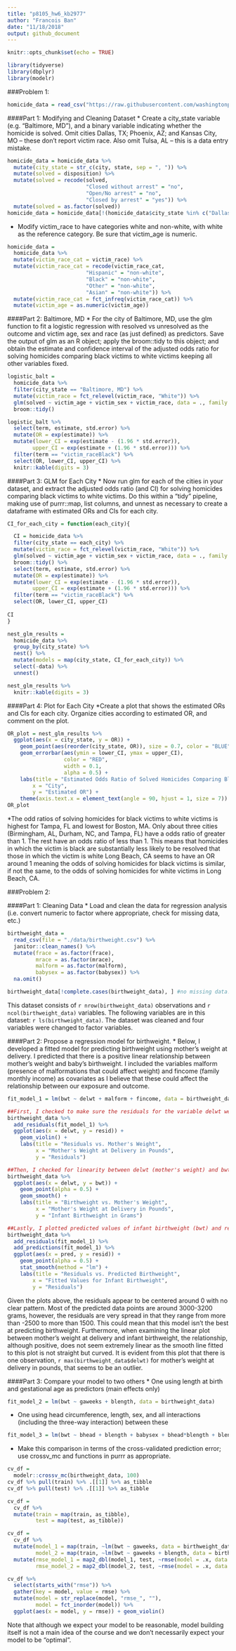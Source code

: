 ```yaml
---
title: "p8105_hw6_kb2977"
author: "Francois Ban"
date: "11/18/2018"
output: github_document
---
```


```r
knitr::opts_chunk$set(echo = TRUE)

library(tidyverse)
library(dbplyr)
library(modelr)
```

###Problem 1:

```r
homicide_data = read_csv("https://raw.githubusercontent.com/washingtonpost/data-homicides/master/homicide-data.csv")
```

####Part 1: Modifying and Cleaning Dataset
* Create a city_state variable (e.g. “Baltimore, MD”), and a binary variable indicating whether the homicide is solved. Omit cities Dallas, TX; Phoenix, AZ; and Kansas City, MO – these don’t report victim race. Also omit Tulsa, AL – this is a data entry mistake.

```r
homicide_data = homicide_data %>% 
  mutate(city_state = str_c(city, state, sep = ", ")) %>% 
  mutate(solved = disposition) %>%
  mutate(solved = recode(solved, 
                         "Closed without arrest" = "no", 
                         "Open/No arrest" = "no", 
                         "Closed by arrest" = "yes")) %>% 
  mutate(solved = as.factor(solved))
homicide_data = homicide_data[!(homicide_data$city_state %in% c("Dallas, TX", "Phoenix, AZ", "Kansas City, MO", "Tulsa, AL")), ]

```

* Modify victim_race to have categories white and non-white, with white as the reference category. Be sure that victim_age is numeric.

```r
homicide_data = 
  homicide_data %>%
  mutate(victim_race_cat = victim_race) %>%
  mutate(victim_race_cat = recode(victim_race_cat, 
                         "Hispanic" = "non-white", 
                         "Black" = "non-white", 
                         "Other" = "non-white",
                         "Asian" = "non-white")) %>% 
  mutate(victim_race_cat = fct_infreq(victim_race_cat)) %>% 
  mutate(victim_age = as.numeric(victim_age))
```

####Part 2: Baltimore, MD
* For the city of Baltimore, MD, use the glm function to fit a logistic regression with resolved vs unresolved as the outcome and victim age, sex and race (as just defined) as predictors. Save the output of glm as an R object; apply the broom::tidy to this object; and obtain the estimate and confidence interval of the adjusted odds ratio for solving homicides comparing black victims to white victims keeping all other variables fixed.

```r
logistic_balt = 
  homicide_data %>% 
  filter(city_state == "Baltimore, MD") %>% 
  mutate(victim_race = fct_relevel(victim_race, "White")) %>% 
  glm(solved ~ victim_age + victim_sex + victim_race, data = ., family = binomial()) %>% 
  broom::tidy() 

logistic_balt %>% 
  select(term, estimate, std.error) %>% 
  mutate(OR = exp(estimate)) %>% 
  mutate(lower_CI = exp(estimate - (1.96 * std.error)),
        upper_CI = exp(estimate + (1.96 * std.error))) %>% 
  filter(term == "victim_raceBlack") %>% 
  select(OR, lower_CI, upper_CI) %>% 
  knitr::kable(digits = 3)
```

####Part 3: GLM for Each City
* Now run glm for each of the cities in your dataset, and extract the adjusted odds ratio (and CI) for solving homicides comparing black victims to white victims. Do this within a “tidy” pipeline, making use of purrr::map, list columns, and unnest as necessary to create a dataframe with estimated ORs and CIs for each city.

```r
CI_for_each_city = function(each_city){

  CI = homicide_data %>% 
  filter(city_state == each_city) %>% 
  mutate(victim_race = fct_relevel(victim_race, "White")) %>% 
  glm(solved ~ victim_age + victim_sex + victim_race, data = ., family = binomial()) %>% 
  broom::tidy() %>% 
  select(term, estimate, std.error) %>% 
  mutate(OR = exp(estimate)) %>% 
  mutate(lower_CI = exp(estimate - (1.96 * std.error)),
        upper_CI = exp(estimate + (1.96 * std.error))) %>% 
  filter(term == "victim_raceBlack") %>% 
  select(OR, lower_CI, upper_CI) 
  
CI
}
```

```r
nest_glm_results =
  homicide_data %>% 
  group_by(city_state) %>% 
  nest() %>% 
  mutate(models = map(city_state, CI_for_each_city)) %>% 
  select(-data) %>% 
  unnest()

nest_glm_results %>% 
  knitr::kable(digits = 3)
```

####Part 4: Plot for Each City
*Create a plot that shows the estimated ORs and CIs for each city. Organize cities according to estimated OR, and comment on the plot.

```r
OR_plot = nest_glm_results %>%
  ggplot(aes(x = city_state, y = OR)) + 
    geom_point(aes(reorder(city_state, OR)), size = 0.7, color = "BLUE") +
    geom_errorbar(aes(ymin = lower_CI, ymax = upper_CI), 
                  color = "RED", 
                  width = 0.1, 
                  alpha = 0.5) +
    labs(title = "Estimated Odds Ratio of Solved Homicides Comparing Black Victims to White Victimes in Each City",
        x = "City",
        y = "Estimated OR") + 
    theme(axis.text.x = element_text(angle = 90, hjust = 1, size = 7))
OR_plot
```

*The odd ratios of solving homicides for black victims to white victims is highest for Tampa, FL and lowest for Boston, MA. Only about three cities (Birmingham, AL, Durham, NC, and Tampa, FL) have a odds ratio of greater than 1. The rest have an odds ratio of less than 1. This means that homicides in which the victim is black are substantially less likely to be resolved that those in which the victim is white Long Beach, CA seems to have an OR around 1 meaning the odds of solving homicides for black victims is similar, if not the same, to the odds of solving homicides for white victims in Long Beach, CA.

###Problem 2:

####Part 1: Cleaning Data
* Load and clean the data for regression analysis (i.e. convert numeric to factor where appropriate, check for missing data, etc.)

```r
birthweight_data = 
  read_csv(file = "./data/birthweight.csv") %>% 
  janitor::clean_names() %>% 
  mutate(frace = as.factor(frace),
         mrace = as.factor(mrace),
         malform = as.factor(malform),
         babysex = as.factor(babysex)) %>% 
  na.omit()

birthweight_data[!complete.cases(birthweight_data), ] #no missing data!
```

This dataset consists of `r nrow(birthweight_data)` observations and `r ncol(birthweight_data)` variables. The following variables are in this dataset: `r ls(birthweight_data)`. The dataset was cleaned and four variables were changed to factor variables.

####Part 2: Propose a regression model for birthweight. 
* Below, I developed a fitted model for predicting birthweight using mother's weight at delivery. I predicted that there is a positive linear relationship between mother's weight and baby's birthweight. I included the variables malform (presence of malformations that could affect weight) and fincome (family monthly income) as covariates as I believe that these could affect the relationship between our exposure and outcome.

```r
fit_model_1 = lm(bwt ~ delwt + malform + fincome, data = birthweight_data) 

##First, I checked to make sure the residuals for the variable delwt were centered around zero 
birthweight_data %>% 
  add_residuals(fit_model_1) %>%
  ggplot(aes(x = delwt, y = resid)) + 
    geom_violin() +
    labs(title = "Residuals vs. Mother's Weight",
         x = "Mother's Weight at Delivery in Pounds", 
         y = "Residuals")

##Then, I checked for linearity between delwt (mother's weight) and bwt (birthweight)
birthweight_data %>% 
  ggplot(aes(x = delwt, y = bwt)) + 
    geom_point(alpha = 0.5) + 
    geom_smooth() +
    labs(title = "Birthweight vs. Mother's Weight",
         x = "Mother's Weight at Delivery in Pounds", 
         y = "Infant Birthweight in Grams")

##Lastly, I plotted predicted values of infant birthweight (bwt) and residuals to examine if there is constant variance
birthweight_data %>% 
  add_residuals(fit_model_1) %>% 
  add_predictions(fit_model_1) %>% 
  ggplot(aes(x = pred, y = resid)) +
    geom_point(alpha = 0.5) +
    stat_smooth(method = "lm") +
    labs(title = "Residuals vs. Predicted Birthweight",
        x = "Fitted Values for Infant Birthweight",
        y = "Residuals")
```

Given the plots above, the residuals appear to be centered around 0 with no clear pattern. Most of the predicted data points are around 3000-3200 grams, however, the residuals are very spread in that they range from more than -2500 to more than 1500. This could mean that this model isn't the best at predicting birthweight.
Furthermore, when examining the linear plot between mother's weight at delivery and infant birthweight, the relationship, although positive, does not seem extremely linear as the 
smooth line fitted to this plot is not straight but curved. It is evident from this plot that there is one observation, `r max(birthweight_data$delwt)` for mother's weight at delivery in pounds, that seems to be an outlier.

####Part 3: Compare your model to two others
* One using length at birth and gestational age as predictors (main effects only)

```r
fit_model_2 = lm(bwt ~ gaweeks + blength, data = birthweight_data)
```

* One using head circumference, length, sex, and all interactions (including the three-way interaction) between these
```r
fit_model_3 = lm(bwt ~ bhead + blength + babysex + bhead*blength + blength*babysex + bhead*babysex + bhead*blength*babysex, data = birthweight_data)
```

* Make this comparison in terms of the cross-validated prediction error; use crossv_mc and functions in purrr as appropriate.

```r
cv_df =
  modelr::crossv_mc(birthweight_data, 100)
cv_df %>% pull(train) %>% .[[1]] %>% as_tibble
cv_df %>% pull(test) %>% .[[1]] %>% as_tibble

cv_df =
  cv_df %>% 
  mutate(train = map(train, as_tibble),
         test = map(test, as_tibble))
```

```r
cv_df = 
  cv_df %>% 
  mutate(model_1 = map(train, ~lm(bwt ~ gaweeks, data = birthweight_data)),
         model_2 = map(train, ~lm(bwt ~ gaweeks + blength, data = birthweight_data))) %>% 
  mutate(rmse_model_1 = map2_dbl(model_1, test, ~rmse(model = .x, data = birthweight_data)),
         rmse_model_2 = map2_dbl(model_2, test, ~rmse(model = .x, data = birthweight_data)))

cv_df %>% 
  select(starts_with("rmse")) %>% 
  gather(key = model, value = rmse) %>% 
  mutate(model = str_replace(model, "rmse_", ""),
         model = fct_inorder(model)) %>% 
  ggplot(aes(x = model, y = rmse)) + geom_violin()
```

Note that although we expect your model to be reasonable, model building itself is not a main idea of the course and we don’t necessarily expect your model to be “optimal”.
